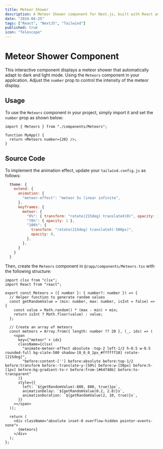 ```yaml
---
title: Meteor Shower
description: A Meteor Shower component for Next.js, built with React and styled using TailwindCSS.
date: "2024-04-25"
tags: ["React", "NextJS", "Tailwind"]
published: true
icon: "Telescope"
---
```


# Meteor Shower Component

This interactive component displays a meteor shower that automatically adapt to dark and light mode. Using the `Meteors` component in your application. Adjust the `number` prop to control the intensity of the meteor display.

<div 
    className="max-w-full h-64 relative overflow-hidden border border-zinc-500 rounded-lg"
    style={{
        background: 'linear-gradient(100deg, #18181b 50%, #f4f4f5 50%)'
    }}
>
    <Meteors number={10} />
</div>

## Usage

To use the `Meteors` component in your project, simply import it and set the `number` prop as shown below:

```tsx
import { Meteors } from "./components/Meteors";

function MyApp() {
  return <Meteors number={20} />;
}
```

## Source Code

To implement the animation effect, update your `tailwind.config.js` as follows:

```js
  theme: {
    extend: {
      animation: {
        "meteor-effect": "meteor 5s linear infinite",
      },
      keyframes: {
        meteor: {
          "0%": { transform: "rotate(215deg) translateX(0)", opacity: 1 },
          "70%": { opacity: 1 },
          "100%": {
            transform: "rotate(215deg) translateX(-500px)",
            opacity: 0,
          },
        },
      }
    }
  }
```

Then, create the `Meteors` component in `@/app/components/Meteors.tsx` with the following structure:

```tsx
import clsx from "clsx";
import React from "react";

export const Meteors = ({ number }: { number?: number }) => {
  // Helper function to generate random values
  const getRandomValue = (min: number, max: number, isInt = false) => {
    const value = Math.random() * (max - min) + min;
    return isInt ? Math.floor(value) : value;
  };

  // Create an array of meteors
  const meteors = Array.from({ length: number ?? 20 }, (_, idx) => (
    <span
      key={"meteor" + idx}
      className={clsx(
        "animate-meteor-effect absolute -top-2 left-1/2 h-0.5 w-0.5 rounded-full bg-slate-500 shadow-[0_0_0_1px_#ffffff10] rotate-[215deg]",
        "before:content-[''] before:absolute before:top-1/2 before:transform before:-translate-y-[50%] before:w-[50px] before:h-[1px] before:bg-gradient-to-r before:from-[#64748b] before:to-transparent"
      )}
      style={{
        left: `${getRandomValue(-800, 800, true)}px`,
        animationDelay: `${getRandomValue(0.2, 2.8)}s`,
        animationDuration: `${getRandomValue(2, 10, true)}s`,
      }}
    ></span>
  ));

  return (
    <div className="absolute inset-0 overflow-hidden pointer-events-none">
      {meteors}
    </div>
  );
};
```
